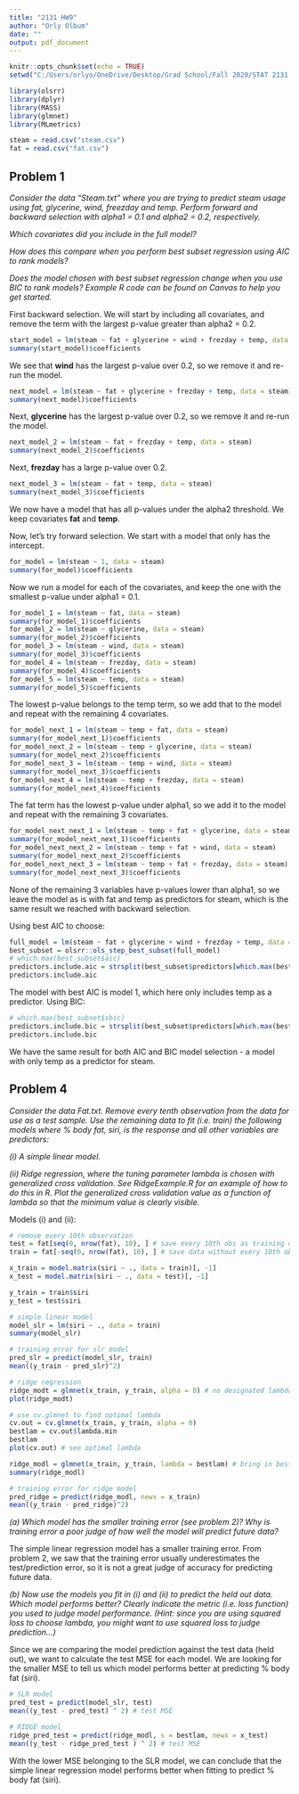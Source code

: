 ---
title: "2131 HW9"
author: "Orly Olbum"
date: ""
output: pdf_document
---

```{r setup, include = FALSE}
knitr::opts_chunk$set(echo = TRUE)
setwd("C:/Users/orlyo/OneDrive/Desktop/Grad School/Fall 2020/STAT 2131 - Applied Statistical Methods 1/Homeworks/HW9")

library(olsrr)
library(dplyr)
library(MASS)
library(glmnet)
library(MLmetrics)

steam = read.csv("steam.csv")
fat = read.csv("fat.csv")
```

## Problem 1

*Consider the data "Steam.txt" where you are trying to predict steam usage using fat, glycerine, wind, freezday and temp. Perform forward and backward selection with alpha1 = 0.1 and alpha2 = 0.2, respectively.*

*Which covariates did you include in the full model?*

*How does this compare when you perform best subset regression using AIC to rank models?*

*Does the model chosen with best subset regression change when you use BIC to rank models? Example R code can be found on Canvas to help you get started.*

First backward selection. We will start by including all covariates, and remove the term with the largest p-value greater than alpha2 = 0.2.
```{r}
start_model = lm(steam ~ fat + glycerine + wind + frezday + temp, data = steam)
summary(start_model)$coefficients
```

We see that **wind** has the largest p-value over 0.2, so we remove it and re-run the model.
```{r}
next_model = lm(steam ~ fat + glycerine + frezday + temp, data = steam)
summary(next_model)$coefficients
```

Next, **glycerine** has the largest p-value over 0.2, so we remove it and re-run the model.
```{r}
next_model_2 = lm(steam ~ fat + frezday + temp, data = steam)
summary(next_model_2)$coefficients
```

Next, **frezday** has a large p-value over 0.2.
```{r}
next_model_3 = lm(steam ~ fat + temp, data = steam)
summary(next_model_3)$coefficients
```

We now have a model that has all p-values under the alpha2 threshold. We keep covariates **fat** and **temp**.

Now, let's try forward selection. We start with a model that only has the intercept.
```{r}
for_model = lm(steam ~ 1, data = steam)
summary(for_model)$coefficients
```

Now we run a model for each of the covariates, and keep the one with the smallest p-value under alpha1 = 0.1.
```{r}
for_model_1 = lm(steam ~ fat, data = steam)
summary(for_model_1)$coefficients
for_model_2 = lm(steam ~ glycerine, data = steam)
summary(for_model_2)$coefficients
for_model_3 = lm(steam ~ wind, data = steam)
summary(for_model_3)$coefficients
for_model_4 = lm(steam ~ frezday, data = steam)
summary(for_model_4)$coefficients
for_model_5 = lm(steam ~ temp, data = steam)
summary(for_model_5)$coefficients
```

The lowest p-value belongs to the temp term, so we add that to the model and repeat with the remaining 4 covariates.
```{r}
for_model_next_1 = lm(steam ~ temp + fat, data = steam)
summary(for_model_next_1)$coefficients
for_model_next_2 = lm(steam ~ temp + glycerine, data = steam)
summary(for_model_next_2)$coefficients
for_model_next_3 = lm(steam ~ temp + wind, data = steam)
summary(for_model_next_3)$coefficients
for_model_next_4 = lm(steam ~ temp + frezday, data = steam)
summary(for_model_next_4)$coefficients
```

The fat term has the lowest p-value under alpha1, so we add it to the model and repeat with the remaining 3 covariates.
```{r}
for_model_next_next_1 = lm(steam ~ temp + fat + glycerine, data = steam)
summary(for_model_next_next_1)$coefficients
for_model_next_next_2 = lm(steam ~ temp + fat + wind, data = steam)
summary(for_model_next_next_2)$coefficients
for_model_next_next_3 = lm(steam ~ temp + fat + frezday, data = steam)
summary(for_model_next_next_3)$coefficients
```

None of the remaining 3 variables have p-values lower than alpha1, so we leave the model as is with fat and temp as predictors for steam, which is the same result we reached with backward selection.

Using best AIC to choose:
```{r}
full_model = lm(steam ~ fat + glycerine + wind + frezday + temp, data = steam)
best_subset = olsrr::ols_step_best_subset(full_model)
# which.max(best_subset$aic)
predictors.include.aic = strsplit(best_subset$predictors[which.max(best_subset$aic)], "[ ]+", perl = T)[[1]]
predictors.include.aic
```

The model with best AIC is model 1, which here only includes temp as a predictor. Using BIC:
```{r}
# which.max(best_subset$sbic)
predictors.include.bic = strsplit(best_subset$predictors[which.max(best_subset$sbic)], "[ ]+", perl = T)[[1]]
predictors.include.bic
```

We have the same result for both AIC and BIC model selection - a model with only temp as a predictor for steam.

\newpage
## Problem 4

*Consider the data Fat.txt. Remove every tenth observation from the data for use as a test sample. Use the remaining data to fit (i.e. train) the following models where % body fat, siri, is the response and all other variables are predictors:*

*(i) A simple linear model.*

*(ii) Ridge regression, where the tuning parameter lambda is chosen with generalized cross validation. See RidgeExample.R for an example of how to do this in R. Plot the generalized cross validation value as a function of lambda so that the minimum value is clearly visible.*

Models (i) and (ii):

```{r}
# remove every 10th observation
test = fat[seq(0, nrow(fat), 10), ] # save every 10th obs as training data
train = fat[-seq(0, nrow(fat), 10), ] # save data without every 10th obs as testing data

x_train = model.matrix(siri ~ ., data = train)[, -1]
x_test = model.matrix(siri ~ ., data = test)[, -1]

y_train = train$siri
y_test = test$siri

# simple linear model
model_slr = lm(siri ~ ., data = train)
summary(model_slr)

# training error for slr model
pred_slr = predict(model_slr, train)
mean((y_train - pred_slr)^2)

# ridge regression
ridge_modt = glmnet(x_train, y_train, alpha = 0) # no designated lambda
plot(ridge_modt)

# use cv.glmnet to find optimal lambda
cv.out = cv.glmnet(x_train, y_train, alpha = 0)
bestlam = cv.out$lambda.min
bestlam
plot(cv.out) # see optimal lambda

ridge_modl = glmnet(x_train, y_train, lambda = bestlam) # bring in best lambda for ridge model fit
summary(ridge_modl)

# training error for ridge model
pred_ridge = predict(ridge_modl, newx = x_train)
mean((y_train - pred_ridge)^2)
```

*(a) Which model has the smaller training error (see problem 2)? Why is training error a poor judge of how well the model will predict future data?*

The simple linear regression model has a smaller training error. From problem 2, we saw that the training error usually underestimates the test/prediction error, so it is not a great judge of accuracy for predicting future data.

*(b) Now use the models you fit in (i) and (ii) to predict the held out data. Which model performs better? Clearly indicate the metric (i.e. loss function) you used to judge model performance. (Hint: since you are using squared loss to choose lambda, you might want to use squared loss to judge prediction...)*

Since we are comparing the model prediction against the test data (held out), we want to calculate the test MSE for each model. We are looking for the smaller MSE to tell us which model performs better at predicting % body fat (siri).

```{r}
# SLR model
pred_test = predict(model_slr, test)
mean((y_test - pred_test) ^ 2) # test MSE

# RIDGE model
ridge_pred_test = predict(ridge_modl, s = bestlam, newx = x_test)
mean((y_test - ridge_pred_test ) ^ 2) # test MSE
```

With the lower MSE belonging to the SLR model, we can conclude that the simple linear regression model performs better when fitting to predict % body fat (siri).

